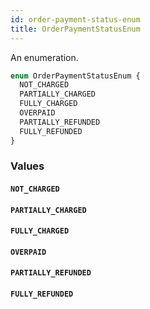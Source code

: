 ```yaml
---
id: order-payment-status-enum
title: OrderPaymentStatusEnum
---
```


An enumeration.

```graphql
enum OrderPaymentStatusEnum {
  NOT_CHARGED
  PARTIALLY_CHARGED
  FULLY_CHARGED
  OVERPAID
  PARTIALLY_REFUNDED
  FULLY_REFUNDED
}
```

### Values

#### `NOT_CHARGED`

#### `PARTIALLY_CHARGED`

#### `FULLY_CHARGED`

#### `OVERPAID`

#### `PARTIALLY_REFUNDED`

#### `FULLY_REFUNDED`
